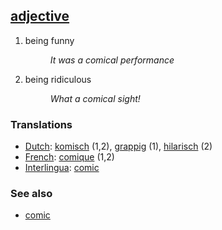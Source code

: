 == [[adjective]] ==
# being funny
#:''It was a comical performance''
# being ridiculous
#:''What a comical sight!''

=== Translations ===
*[[Dutch]]: [[komisch]] (1,2), [[grappig]] (1), [[hilarisch]] (2)
*[[French]]: [[comique]] (1,2)
*[[Interlingua]]: [[comic]]

=== See also ===
*[[comic]]